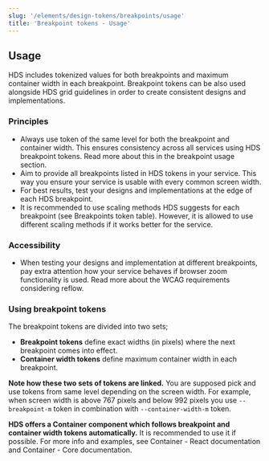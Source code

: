 ```yaml
---
slug: '/elements/design-tokens/breakpoints/usage'
title: 'Breakpoint tokens - Usage'
---
```



## Usage

HDS includes tokenized values for both breakpoints and maximum container width in each breakpoint. Breakpoint tokens can be also used alongside <Link size="M" href="#">HDS grid guidelines</Link> in order to create consistent designs and implementations.

### Principles
- Always use token of the same level for both the breakpoint and container width. This ensures consistency across all services using HDS breakpoint tokens. Read more about this in <Link size="M" href="#using-breakpoint-tokens">the breakpoint usage section.</Link>
- Aim to provide all breakpoints listed in HDS tokens in your service. This way you ensure your service is usable with every common screen width.
- For best results, test your designs and implementations at the edge of each HDS breakpoint.
- It is recommended to use scaling methods HDS suggests for each breakpoint (<Link size="M" href="#">see Breakpoints token table</Link>). However, it is allowed to use different scaling methods if it works better for the service.

### Accessibility
- When testing your designs and implementation at different breakpoints, pay extra attention how your service behaves if browser zoom functionality is used. Read more about the <Link size="M" href="https://www.w3.org/WAI/WCAG21/Understanding/reflow.html" external>WCAG requirements considering reflow</Link>.

### Using breakpoint tokens
The breakpoint tokens are divided into two sets;

- **Breakpoint tokens** define exact widths (in pixels) where the next breakpoint comes into effect.
- **Container width tokens** define maximum container width in each breakpoint.

**Note how these two sets of tokens are linked.** You are supposed pick and use tokens from same level depending on the screen width. For example, when screen width is above 767 pixels and below 992 pixels you use `--breakpoint-m` token in combination with `--container-width-m` token.

**HDS offers a Container component which follows breakpoint and container width tokens automatically.** It is recommended to use it if possible. For more info and examples, see <Link size="M" href="https://hds.hel.fi/storybook/react/?path=/story/components-container--example" external>Container - React documentation</Link> and <Link size="M" href="https://hds.hel.fi/storybook/core/?path=/story/components-container--default" external>Container - Core documentation</Link>.


